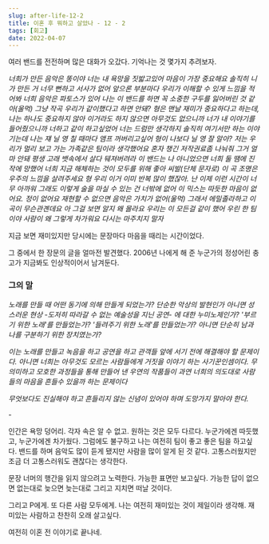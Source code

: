 ```yaml
---
slug: after-life-12-2
title: 이혼 후 뭐하고 살았나 - 12 - 2
tags: [회고]
date: 2022-04-07
---
```


여러 밴드를 전전하며 많은 대화가 오갔다. 기억나는 것 몇가지 추려보자.

_너희가 만든 음악은 똥이야_
_너는 내 욕망을 짓밟고있어_
_마음이 가장 중요해요_
_솔직히 니가 만든 거 너무 뻔하고 서사가 없어 앞으론 부분마다 우리가 이해할 수 있게 느낌을 적어봐_
_너희 음악은 파토스가 있어_
_나는 이 밴드를 하면 꼭 소중한 구두를 잃어버린 것 같아(울먹)_
_그냥 작곡 우리가 같이했다고 하면 안돼?_
_형은 맨날 재미가 중요하다고 하는데, 나는 하나도 중요하지 않아_
_이거라도 하지 않으면 아무것도 없으니까_
_너가 내 이야기를 들어줬으니까 너하고 같이 하고싶었어_
_너는 드럼만 생각하지_
_솔직히 여기서만 하는 이야기는데 나는 쟤 닐 영 칠 때마다 앰프 꺼버리고싶어_
_형이 나보다 닐 영 잘 알아?_
_저는 우리가 멀리 보고 가는 가족같은 팀이라 생각했어요_
_혼자 챙긴 저작권료좀 나눠줘_
_그거 얼마 안돼_
_평생 고래 뱃속에서 살다 뒈져버려라_
_이 밴드는 나 아니었으면 너희 둘 땜에 진작에 망했어_
_너희 지금 해체하는 것이 모두를 위해 좋아_
_씨발(단체 문자로)_
_이 곡 조명은 우주의 느낌을 살려주세요_
_형 우리 이거 이미 반복 많이 했잖아. 난 이제 이런 시간이 너무 아까워_
_그래도 이렇게 술을 마실 수 있는 건 너밖에 없어_
_이 믹스는 따듯한 마음이 없어요. 정이 없어요_
_재현할 수 없으면 음악은 가치가 없어(울먹)_
_그래서 에밀졸라하고 이 곡이 무슨관곈데요_
_아 그걸 보면 알지 왜 몰라요_
_우리는 이 모든걸 같이 했어 우린 한 팀이야_
_사람이 왜 그렇게 차가워요_
_다시는 마주치지 말자_

지금 보면 재미있지만 당시에는 문장마다 마음을 때리는 시간이었다.

그 중에서 한 장문의 글을 얼마전 발견했다. 2006년 나에게 해 준 누군가의 정성어린 충고가 지금봐도 인상적이어서 남겨둔다.

### 그의 말

_노래를 만들 때 어떤 동기에 의해 만들게 되었는가?_
_단순한 악상의 발현인가 아니면 성스러운 현상 -도저히 따라갈 수 없는 예술성을 지닌 공연- 에 대한 누미노제인가?_
_'부르기 위한 노래'를 만들었는가?_
_'들려주기 위한 노래'를 만들었는가? 아니면 단순히 남과 나를 구분하기 위한 장치였는가?_

_이는 노래를 만들고 녹음을 하고 공연을 하고 관객들 앞에 서기 전에 해결해야 할 문제이다._
_아니면 너희는 아무것도 모르는 사람들에게 거짓을 이야기 하는 사기꾼인셈이다._
_무의미하고 모호한 과정들을 통해 만들어 낸 우연의 작품들이 과연 너희의 의도대로 사람들의 마음을 흔들수 있을까 하는 문제이다_

_무엇보다도 진실해야 하고 흔들리지 않는 신념이 있어야 하며 도망가지 말아야 한다._

\-

인간은 욕망 덩어리. 각자 속은 알 수 없고. 원하는 것은 모두 다르다.
누군가에겐 따듯했고, 누군가에겐 차가웠다.
그럼에도 불구하고 나는 여전히 팀이 좋고 좋은 팀을 하고싶다.
밴드를 하며 음악도 많이 듣게 됐지만 사람을 많이 알게 된 것 같다.
고통스러웠지만 조금 더 고통스러워도 괜찮다는 생각한다.

문장 너머의 행간을 읽지 않으려고 노력한다.
가능한 표면만 보고싶다. 가능한
답이 없으면 없는대로 늦으면 늦는대로 그리고 지치면 떠날 것이다.

그리고 P에게. 또 다른 사람 모두에게.
나는 여전히 재미있는 것이 제일이라 생각해.
재미있는 사람하고 찬찬히 오래 살고싶다.

여전히 이혼 전 이야기로 끝나네.
